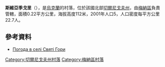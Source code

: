{{coord|51|40|25|N|31|41|26|E|scale:100000|display=title}}

'''斯維亞季戈里'''（{{lang-uk|Святі Гори}}），是[[烏克蘭|烏克蘭]]的村落，位於該國北部[[切爾尼戈夫州|切爾尼戈夫州]]，由[[梅納區|梅納區]]負責管轄，面積0.22平方公里，海拔高度112米，2001年人口5，人口密度每平方公里22.7人。

==參考資料==
* [http://weather.in.ua/ua/chernigovskaja/28138 Погода в селі Святі Гори] {{Wayback|url=http://weather.in.ua/ua/chernigovskaja/28138 |date=20160305091543 }}

[[Category:切爾尼戈夫州村落|Category:切爾尼戈夫州村落]]
[[Category:梅納區村落|Category:梅納區村落]]


{{Chernihiv-geo-stub}}